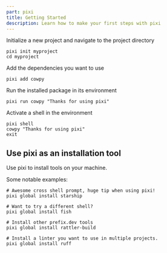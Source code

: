 ```yaml
---
part: pixi
title: Getting Started
description: Learn how to make your first steps with pixi
---
```


Initialize a new project and navigate to the project directory

```shell
pixi init myproject
cd myproject
```

Add the dependencies you want to use

```shell
pixi add cowpy
```

Run the installed package in its environment

```shell
pixi run cowpy "Thanks for using pixi"
```

Activate a shell in the environment

```shell
pixi shell
cowpy "Thanks for using pixi"
exit
```

## Use pixi as an installation tool

Use pixi to install tools on your machine.

Some notable examples:

```shell
# Awesome cross shell prompt, huge tip when using pixi!
pixi global install starship

# Want to try a different shell?
pixi global install fish

# Install other prefix.dev tools
pixi global install rattler-build

# Install a linter you want to use in multiple projects.
pixi global install ruff
```
